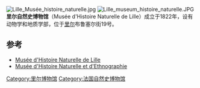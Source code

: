 [[File:Lille_Musée_histoire_naturelle.jpg|thumb]]
[[File:Lille_museum_histoire_naturelle.JPG|thumb]]
'''里尔自然史博物馆'''（Musée d'Histoire Naturelle de Lille）成立于1822年，设有动物学和地质学部，位于[[里尔|里尔]]布鲁塞尔街19号。

==参考==
* [https://web.archive.org/web/20140510041707/http://mhn.lille.fr/cms  Musée d'Histoire Naturelle de Lille]
* [http://www.culture.gouv.fr/culture/nllefce/fr/mu_59000/index.htm Musée d'Histoire Naturelle et d'Ethnographie] {{Wayback|url=http://www.culture.gouv.fr/culture/nllefce/fr/mu_59000/index.htm |date=20210211155434 }}
{{Coord|50|37|36|N|3|4|0|E|type:landmark_region:FR|display=title}}

[[Category:里尔博物馆|Category:里尔博物馆]]
[[Category:法国自然史博物馆|Category:法国自然史博物馆]]